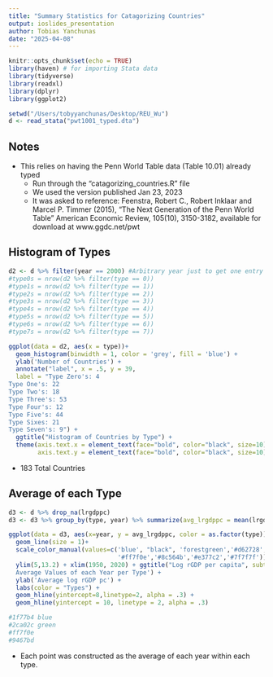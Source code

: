 ```yaml
---
title: "Summary Statistics for Catagorizing Countries"
output: ioslides_presentation
author: Tobias Yanchunas
date: "2025-04-08"
---
```


```r
knitr::opts_chunk$set(echo = TRUE)
library(haven) # for importing Stata data
library(tidyverse)
library(readxl)
library(dplyr)
library(ggplot2)

setwd("/Users/tobyyanchunas/Desktop/REU_Wu")
d <- read_stata("pwt1001_typed.dta")


```

## Notes

- This relies on having the Penn World Table data (Table 10.01) already typed
  - Run through the "catagorizing_countries.R" file
  - We used the version published Jan 23, 2023
  - It was asked to reference: Feenstra, Robert C., Robert Inklaar and Marcel P. Timmer (2015), "The Next Generation of the Penn World Table" American Economic Review, 105(10), 3150-3182, available for download at www.ggdc.net/pwt
  
  
## Histogram of Types

```r
d2 <- d %>% filter(year == 2000) #Arbitrary year just to get one entry per country
#type0s = nrow(d2 %>% filter(type == 0))
#type1s = nrow(d2 %>% filter(type == 1))
#type2s = nrow(d2 %>% filter(type == 2))
#type3s = nrow(d2 %>% filter(type == 3))
#type4s = nrow(d2 %>% filter(type == 4))
#type5s = nrow(d2 %>% filter(type == 5))
#type6s = nrow(d2 %>% filter(type == 6))
#type7s = nrow(d2 %>% filter(type == 7))

ggplot(data = d2, aes(x = type))+
  geom_histogram(binwidth = 1, color = 'grey', fill = 'blue') + 
  ylab('Number of Countries') + 
  annotate("label", x = .5, y = 39, 
  label = "Type Zero's: 4
Type One's: 22
Type Two's: 18
Type Three's: 53
Type Four's: 12
Type Five's: 44
Type Sixes: 21
Type Seven's: 9") + 
  ggtitle("Histogram of Countries by Type") + 
  theme(axis.text.x = element_text(face="bold", color="black", size=10),
        axis.text.y = element_text(face="bold", color="black", size=10)) + scale_x_continuous(name = 'Type', breaks = c(0,1,2,3,4,5,6,7))

```

* 183 Total Countries

## Average of each Type
```r
d3 <- d %>% drop_na(lrgdppc)
d3 <- d3 %>% group_by(type, year) %>% summarize(avg_lrgdppc = mean(lrgdppc))

ggplot(data = d3, aes(x=year, y = avg_lrgdppc, color = as.factor(type)))+
  geom_line(size = 1)+
  scale_color_manual(values=c('blue', "black", 'forestgreen','#d62728',
                              '#ff7f0e','#8c564b','#e377c2','#7f7f7f'))+
  ylim(5,13.2) + xlim(1950, 2020) + ggtitle("Log rGDP per capita", subtitle='
  Average Values of each Year per Type') +
  ylab('Average log rGDP pc') + 
  labs(color = "Types") + 
  geom_hline(yintercept=8,linetype=2, alpha = .3) + 
  geom_hline(yintercept = 10, linetype = 2, alpha = .3) 

#1f77b4 blue
#2ca02c green
#ff7f0e
#9467bd
```

* Each point was constructed as the average of each year within each type.



